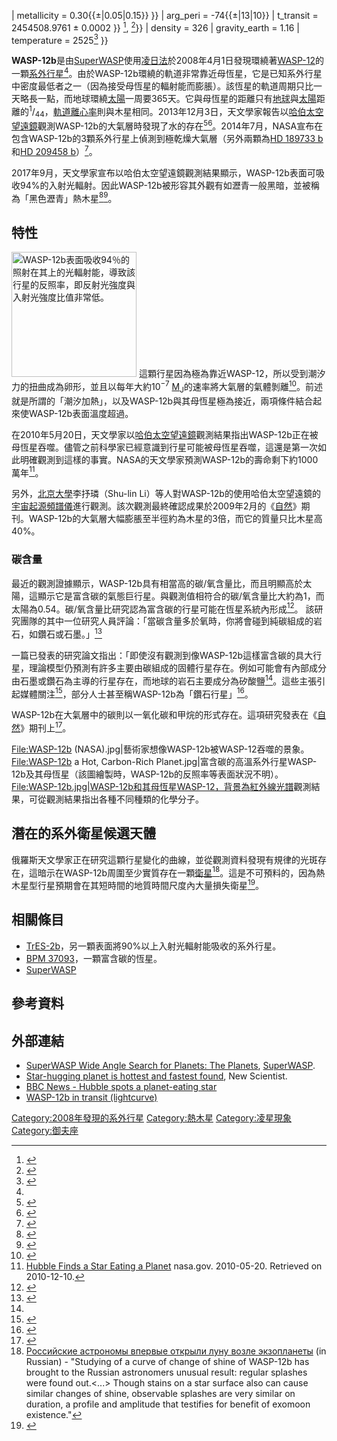 {{Planetbox begin
| name = WASP-12b
}}
{{Planetbox image
| image = Exoplanet Comparison WASP-12 b.png
| caption = WASP-12b (右邊)與木星的大小比較。
}}
{{Planetbox star
| star = [[WASP-12|WASP-12]]
| constell = [[御夫座|御夫座]]
| ra = {{RA|06|30|32.7943}}<ref name="Gaia2016"/>
| dec = {{DEC|+29|40|20.287}}<ref name="Gaia2016"/>
| app_mag = 11.69
| dist_ly = {{val|1300|p=approx. }}<ref name="Gaia2016"/> 
| dist_pc = {{val|390|p=approx. }}<ref name="Gaia2016"/>
| class = G0
| mass = 1.35 ± 0.14
| radius = 1.57 ± 0.07
| temperature = 6300{{±|200|100}}
| metallicity = 0.30{{±|0.05|0.15}}
}}
{{Planetbox orbit
| semimajor = 0.0229 ± 0.0008
| period = 1.091423 ± 3e-6
| eccentricity = 0.049 ± 0.015
| inclination = 83.1{{±|1.4|1.1}}
| arg_peri = -74{{±|13|10}}
| t_transit = 2454508.9761 ± 0.0002
}}
{{Planetbox character
| mass =  1.39 ± 0.04<ref name=wasp>{{cite web|url=http://wasp-planets.net/wasp-planets/|title=WASP Planets|work=SuperWASP|accessdate=2016-01-26|archive-date=2016-02-05|archive-url=https://web.archive.org/web/20160205102307/http://wasp-planets.net/wasp-planets/|dead-url=no}}</ref>
| radius = 1.900{{±|0.057|0.055}}<ref name=collins>{{Cite journal|bibcode=2015arXiv151200464C|title=Transit Timing Variation Measurements of WASP-12b and Qatar-1b: No Evidence for Additional Planets|volume=1512|pages=arXiv:1512.00464|author1=Collins|first1=Karen A|last2=Kielkopf|first2=John F|last3=Stassun|first3=Keivan G|year=2015|arxiv=1512.00464|class=astro-ph.EP}}</ref>, {{nowrap|1.736{{±|0.056}}<ref name="tuckerchan">{{Cite journal|arxiv=1103.3078|last1=Chan|first1=Tucker|title=The Transit Light Curve project. XIV. Confirmation of Anomalous Radii for the Exoplanets TrES-4b, HAT-P-3b, and WASP-12b|journal=The Astronomical Journal|volume=141|issue=6|pages=179|last2=Ingemyr|first2=Mikael|last3=Winn|first3=Joshua N|last4=Holman|first4=Matthew J|last5=Sanchis-Ojeda|first5=Roberto|last6=Esquerdo|first6=Gil|last7=Everett|first7=Mark|year=2011|doi=10.1088/0004-6256/141/6/179|bibcode=2011AJ....141..179C}}</ref>}}
| density = 326
| gravity_earth = 1.16
| temperature = 2525<ref name="oasis">{{cite journal
| url=http://www.iop.org/EJ/abstract/0004-637X/693/2/1920
| title=WASP-12b: THE HOTTEST TRANSITING EXTRASOLAR PLANET YET DISCOVERED
| journal=The [[天文物理期刊|Astrophysical Journal]]
| author=Hebb
| volume=693
| pages=1920–1928
| date=2009
| doi=10.1088/0004-637X/693/2/1920
| last2=Collier-Cameron
| first2=A.
| last3=Loeillet
| first3=B.
| last4=Pollacco
| first4=D.
| last5=Hébrard
| first5=G.
| last6=Street
| first6=R. A.
| last7=Bouchy
| first7=F.
| last8=Stempels
| first8=H. C.
| last9=Moutou
| first9=C.
| last10=Simpson
| first10=E.
| last11=Udry
| first11=S.
| last12=Joshi
| first12=Y. C.
| last13=West
| first13=R. G.
| last14=Skillen
| first14=I.
| last15=Wilson
| first15=D. M.
| last16=McDonald
| first16=I.
| last17=Gibson
| first17=N. P.
| last18=Aigrain
| first18=S.
| last19=Anderson
| first19=D. R.
| last20=Benn
| first20=C. R.
| last21=Christian
| first21=D. J.
| last22=Enoch
| first22=B.
| last23=Haswell
| first23=C. A.
| last24=Hellier
| first24=C.
| last25=Horne
| first25=K.
| last26=Irwin
| first26=J.
| last27=Lister
| first27=T. A.
| last28=Maxted
| first28=P.
| last29=Mayor
| first29=M.
| last30=Norton
| first30=A. J.
| bibcode=2009ApJ...693.1920H
| issue=2
| arxiv=0812.3240
| display-authors=8
| access-date=2010-07-08
| archive-date=2020-06-12
| archive-url=https://web.archive.org/web/20200612032544/https://iopscience.iop.org/abstract/0004-637X/693/2/1920
| dead-url=no
}}</ref>
}}
{{Planetbox discovery
| discovery_date = 2008年4月1日<ref name=wasp />
| discoverers = Cameron et al. ([[超廣角尋找行星|SuperWASP]])
| discovery_site = [[南非天文台|SAAO]]
| discovery_method = [[系外行星偵測法#凌日法|凌日法]]
| detection_methods = 徑向速度<br>軌道光變曲線
| discovery_status=已發表論文<ref name="oasis" />
}}
{{Planetbox reference
| star = WASP-12
| planet = b
}}
{{Planetbox end}}

'''WASP-12b'''是由[[超廣角尋找行星|SuperWASP]]使用[[凌_(天體)|凌日法]]於2008年4月1日發現環繞著[[WASP-12|WASP-12]]的一顆[[系外行星|系外行星]]<ref name=wasp />。由於WASP-12b環繞的軌道非常靠近母恆星，它是已知系外行星中密度最低者之一（因為接受母恆星的輻射能而膨脹）。該恆星的軌道周期只比一天略長一點，而地球環繞[[太陽|太陽]]一周要365天。它與母恆星的距離只有[[地球|地球]]與[[太陽|太陽]]距離的<sup>1</sup>/<sub>44</sub>，[[軌道離心率|軌道離心率]]則與木星相同。2013年12月3日，天文學家報告以[[哈伯太空望遠鏡|哈伯太空望遠鏡]]觀測WASP-12b的大氣層時發現了水的存在<ref name="NASA-20131203">{{cite web |author=Staff |title=Hubble Traces Subtle Signals of Water on Hazy Worlds |url=http://www.nasa.gov/content/goddard/hubble-traces-subtle-signals-of-water-on-hazy-worlds/ |publisher=[[NASA|NASA]] |date=3 December 2013 |accessdate=4 December 2013 |archive-date=2019-08-30 |archive-url=https://web.archive.org/web/20190830203146/https://www.nasa.gov/content/goddard/hubble-traces-subtle-signals-of-water-on-hazy-worlds/ |dead-url=no }}</ref><ref name="ApJ-20131203">{{cite journal |last1=Mandell |first1=Avi M. |last2=Haynes |first2=Korey |last3=Sinukoff |first3=Evan |last4=Madhusudhan |first4=Nikku |last5=Burrows |first5=Adam |last6=Deming |first6=Drake |title=Exoplanet Transit Spectroscopy Using WFC3: WASP-12 b, WASP-17 b, and WASP-19 b |url=http://iopscience.iop.org/0004-637X/779/2/128/article |date=3 December 2013 |journal=[[天文物理期刊|Astrophysical Journal]] |volume=779 |issue=2 |page=128 |doi=10.1088/0004-637X/779/2/128 |accessdate=4 December 2013 |arxiv = 1310.2949 |bibcode = 2013ApJ...779..128M }}</ref>。2014年7月，NASA宣布在包含WASP-12b的3顆系外行星上偵測到極乾燥大氣層（另外兩顆為[[HD_189733_b|HD 189733 b]]和[[HD_209458_b|HD 209458 b]]）<ref name="NASA-20140724">{{cite web |last=Harrington |first=J.D. |last2=Villard |first2=Ray |title=RELEASE 14-197 - Hubble Finds Three Surprisingly Dry Exoplanets |url=http://www.nasa.gov/press/2014/july/hubble-finds-three-surprisingly-dry-exoplanets/ |date=July 24, 2014 |work=[[NASA|NASA]] |accessdate=July 25, 2014 |archive-date=2017-06-10 |archive-url=https://web.archive.org/web/20170610055419/https://www.nasa.gov/press/2014/july/hubble-finds-three-surprisingly-dry-exoplanets/ |dead-url=no }}</ref>。

2017年9月，天文學家宣布以哈伯太空望遠鏡觀測結果顯示，WASP-12b表面可吸收94%的入射光輻射。因此WASP-12b被形容其外觀有如瀝青一般黑暗，並被稱為「黑色瀝青」熱木星<ref name="DM-20170914">{{cite news |last=Lazzaro |first=Sage |title=Hubble spots a 'pitch black' hot Jupiter planet that Eats light instead of reflecting it |url=http://www.dailymail.co.uk/sciencetech/article-4885982/Hubble-spots-pitch-black-planet-hot-eats-light.html |date=14 September 2017 |work=[[每日郵報|Daily Mail]] |accessdate=14 September 2017 |archive-date=2020-11-12 |archive-url=https://web.archive.org/web/20201112024244/https://www.dailymail.co.uk/sciencetech/article-4885982/Hubble-spots-pitch-black-planet-hot-eats-light.html }}</ref><ref>{{cite news |last=Wall |first=Mike |date=18 September 2017 |title=The hellish world WASP-12b is darker than fresh asphalt in visible light, but glows red-hot in infrared |url=https://www.scientificamerican.com/article/astronomers-discover-pitch-black-exoplanet/ |work=[[科学美国人|Scientific American]] |access-date=19 September 2017 |archive-date=2021-02-28 |archive-url=https://web.archive.org/web/20210228041507/https://www.scientificamerican.com/article/astronomers-discover-pitch-black-exoplanet/ }}</ref>。

== 特性==
[[File:The Pitch-Black Exoplanet WASP-12b.jpg|thumb|left|200px|
WASP-12b表面吸收94％的照射在其上的光輻射能，導致該行星的[[反照率|反照率]]，即反射光強度與入射光強度比值非常低<ref>{{cite web|title=Hubble observes pitch black planet|url=https://www.spacetelescope.org/news/heic1714/|website=www.spacetelescope.org|accessdate=15 September 2017|archive-date=2020-12-03|archive-url=https://web.archive.org/web/20201203041526/https://spacetelescope.org/news/heic1714/}}</ref>。]]
這顆行星因為極為靠近WASP-12，所以受到潮汐力的扭曲成為卵形，並且以每年大約10<sup>−7</sup> [[木星質量|M<sub>J</sub>]]的速率將大氣層的氣體剝離<ref>{{Cite journal |first=Shu-lin |last=Li |first2=N. |last2=Miller |first3=Douglas N. C. |last3=Lin |lastauthoramp=yes |first4=Jonathan J. |last4=Fortney |date=2010 |title=WASP-12b as a prolate, inflated and disrupting planet from tidal dissipation |journal=[[自然_(期刊)|Nature]] |volume=463 |issue=7284 |pages=1054–1056 |doi=10.1038/nature08715 |pmid=20182506 |postscript=<!--None--> |bibcode = 2010Natur.463.1054L |arxiv = 1002.4608 }}</ref>。前述就是所謂的「潮汐加熱」，以及WASP-12b與其母恆星極為接近，兩項條件結合起來使WASP-12b表面溫度超過{{convert|2500|K|°C|-2}}。

在2010年5月20日，天文學家以[[哈伯太空望遠鏡|哈伯太空望遠鏡]]觀測結果指出WASP-12b正在被母恆星吞噬。儘管之前科學家已經意識到行星可能被母恆星吞噬，這還是第一次如此明確觀測到這樣的事實。NASA的天文學家預測WASP-12b的壽命剩下約1000萬年<ref name="Hubble observation">[http://www.nasa.gov/mission_pages/hubble/science/planet-eater.html Hubble Finds a Star Eating a Planet] {{Wayback|url=http://www.nasa.gov/mission_pages/hubble/science/planet-eater.html |date=20211111124425 }} nasa.gov. 2010-05-20. Retrieved on 2010-12-10.</ref>。

另外，[[北京大學|北京大學]]李抒璘（Shu-lin Li）等人對WASP-12b的使用哈伯太空望遠鏡的[[宇宙起源頻譜儀|宇宙起源頻譜儀]]進行觀測。該次觀測最終確認成果於2009年2月的《[[自然_(期刊)|自然]]》期刊。WASP-12b的大氣層大幅膨脹至半徑約為木星的3倍，而它的質量只比木星高40%。

=== 碳含量 ===
最近的觀測證據顯示，WASP-12b具有相當高的碳/氧含量比，而且明顯高於太陽，這顯示它是富含碳的氣態巨行星。與觀測值相符合的碳/氧含量比大約為1，而太陽為0.54。碳/氧含量比研究認為富含碳的行星可能在恆星系統內形成<ref name="C-O-ratio">{{Cite journal | last1 = Madhusudhan | first1 = N. | last2 = Harrington | first2 = J. | last3 = Stevenson | first3 = K. B. | last4 = Nymeyer | first4 = S. | last5 = Campo | first5 = C. J. | last6 = Wheatley | first6 = P. J. | last7 = Deming | first7 = D. | last8 = Blecic | first8 = J. | last9 = Hardy | first9 = R. A. | doi = 10.1038/nature09602 | last10 = Lust | first10 = N. B. | last11 = Anderson | first11 = D. R. | last12 = Collier-Cameron | first12 = A. | last13 = Britt | first13 = C. B. T. | last14 = Bowman | first14 = W. C. | last15 = Hebb | first15 = L. | last16 = Hellier | first16 = C. | last17 = Maxted | first17 = P. F. L. | last18 = Pollacco | first18 = D. | last19 = West | first19 = R. G. | title = A high C/O ratio and weak thermal inversion in the atmosphere of exoplanet WASP-12b | journal = Nature | volume = 469 | issue = 7328 | pages = 64–67 | year = 2010 | pmid =  21150901| pmc = |bibcode = 2011Natur.469...64M |arxiv = 1012.1603 }}</ref>。
該研究團隊的其中一位研究人員評論：「當碳含量多於氧時，你將會碰到純碳組成的岩石，如鑽石或石墨。」<ref>{{cite web | url = https://www.usnews.com/science/articles/2010/12/10/carbon-rich-planet-a-girls-best-friend.html | title = Carbon-Rich Planet: A Girl's Best Friend? | date = 10 December 2010 | publisher = [[美国新闻与世界报道|U.S. News & World Report]] | access-date = 2018-02-22 | archive-date = 2010-12-15 | archive-url = https://web.archive.org/web/20101215182604/http://www.usnews.com/science/articles/2010/12/10/carbon-rich-planet-a-girls-best-friend.html }}</ref>

一篇已發表的研究論文指出：「即使沒有觀測到像WASP-12b這樣富含碳的具大行星，理論模型仍預測有許多主要由碳組成的固體行星存在。例如可能會有內部成分由石墨或鑽石為主導的行星存在，而地球的岩石主要成分為矽酸鹽<ref name="C-O-ratio"/>。這些主張引起媒體關注<ref>{{cite web | url = https://www.thestar.com/article/905303--carbon-rich-planet-could-house-diamonds | title = Carbon-rich planet could house diamonds | author = Lorianna De Giorgio | date = 10 December 2010 | publisher = [[多倫多星報|Toronto Star]] | access-date = 2018-02-22 | archive-date = 2012-10-23 | archive-url = https://web.archive.org/web/20121023020822/http://www.thestar.com/article/905303--carbon-rich-planet-could-house-diamonds }}</ref>，部分人士甚至稱WASP-12b為「鑽石行星」<ref>{{cite news | title = Diamond planet found by Keele University astronomers | url = http://news.bbc.co.uk/local/stoke/hi/people_and_places/nature/newsid_9272000/9272801.stm | date = 9 December 2010 | publisher = [[英國廣播公司新聞網|BBC News Online]] | accessdate = 2018-02-22 | archive-date = 2017-08-05 | archive-url = https://web.archive.org/web/20170805104459/http://news.bbc.co.uk/local/stoke/hi/people_and_places/nature/newsid_9272000/9272801.stm | dead-url = no }}</ref>。

WASP-12b在大氣層中的碳則以一氧化碳和甲烷的形式存在。這項研究發表在《[[自然_(期刊)|自然]]》期刊上<ref>{{Cite news|title=Exoplanet Strikes Carbon Pay Dirt|url=http://www.scientificamerican.com/podcast/episode.cfm?id=exoplanet-strikes-carbon-paydirt-10-12-09|newspaper=[[科学美国人|Scientific American]]|date=December 9, 2010|first=Christopher|last=Intagliata|accessdate=2018-02-22|archive-date=2013-05-08|archive-url=https://web.archive.org/web/20130508020705/http://www.scientificamerican.com/podcast/episode.cfm?id=exoplanet-strikes-carbon-paydirt-10-12-09}}</ref>。
<gallery>
File:WASP-12b (NASA).jpg|藝術家想像WASP-12b被WASP-12吞噬的景象。
File:WASP-12b a Hot, Carbon-Rich Planet.jpg|富含碳的高溫系外行星WASP-12b及其母恆星（該圖繪製時，WASP-12b的反照率等表面狀況不明）。
File:WASP-12b.jpg|WASP-12b和其母恆星WASP-12，背景為[[红外光谱学|紅外線光譜]]觀測結果，可從觀測結果指出各種不同種類的化學分子。
</gallery>

== 潛在的系外衛星候選天體 ==
俄羅斯天文學家正在研究這顆行星變化的曲線，並從觀測資料發現有規律的光斑存在，這暗示在WASP-12b周圍至少實質存在一顆[[系外衛星|衛星]]<ref>[http://www.ria.ru/science/20120206/558647431.html Российские астрономы впервые открыли луну возле экзопланеты] {{Wayback|url=http://www.ria.ru/science/20120206/558647431.html |date=20120310222322 }} (in Russian) - "Studying of a curve of change of shine of WASP-12b has brought to the Russian astronomers unusual result: regular splashes were found out.<...> Though stains on a star surface also can cause similar changes of shine, observable splashes are very similar on duration, a profile and amplitude that testifies for benefit of exomoon existence."</ref>。這是不可預料的，因為熱木星型行星預期會在其短時間的地質時間尺度內大量損失衛星<ref>{{cite journal | bibcode = 2002ApJ...575.1087B | title=Stability of Satellites around Close-in Extrasolar Giant Planets | journal=The Astrophysical Journal | volume=575 | page=1087 | year=2002 | authors=Barnes, Jason W.; O'Brien, D. P. | doi=10.1086/341477|arxiv = astro-ph/0205035 }}</ref>。

== 相關條目 ==
* [[TrES-2b|TrES-2b]]，另一顆表面將90%以上入射光輻射能吸收的系外行星。
* [[BPM_37093|BPM 37093]]，一顆富含碳的恆星。
* [[超廣角尋找行星|SuperWASP]]

== 參考資料 ==
{{reflist|refs=

<ref name="Gaia2016">{{cite journal | title=Gaia Data Release 1. Summary of the astrometric, photometric, and survey properties | url=https://www.aanda.org/articles/aa/full_html/2016/11/aa29512-16/aa29512-16.html | journal=Astronomy and Astrophysics | volume=595 | at=A2 | year=2016 | last1=Brown | first1=A. G. A | last2=Vallenari | first2=A | last3=Prusti | first3=T | last4=De Bruijne | first4=J. H.J | last5=Mignard | first5=F | last6=Drimmel | first6=R | last7=Babusiaux | first7=C | last8=Bailer-Jones | first8=C. A.L | last9=Bastian | first9=U | last10=Biermann | first10=M | last11=Evans | first11=D. W | last12=Eyer | first12=L | last13=Jansen | first13=F | last14=Jordi | first14=C | last15=Katz | first15=D | last16=Klioner | first16=S. A | last17=Lammers | first17=U | last18=Lindegren | first18=L | last19=Luri | first19=X | last20=o'Mullane | first20=W | last21=Panem | first21=C | last22=Pourbaix | first22=D | last23=Randich | first23=S | last24=Sartoretti | first24=P | last25=Siddiqui | first25=H. I | last26=Soubiran | first26=C | last27=Valette | first27=V | last28=Van Leeuwen | first28=F | last29=Walton | first29=N. A | last30=Aerts | first30=C | display-authors=1 | arxiv=1609.04172 | bibcode=2016A&A...595A...2G | doi=10.1051/0004-6361/201629512 | access-date=2018-02-22 | archive-date=2018-01-28 | archive-url=https://web.archive.org/web/20180128124757/https://www.aanda.org/articles/aa/full_html/2016/11/aa29512-16/aa29512-16.html | dead-url=no }}[http://webviz.u-strasbg.fr/viz-bin/VizieR-5?-out.add=.&-source=I/337/tgas&recno=986689 Gaia Data Release 1 catalog entry]</ref>

}}

== 外部連結 ==
{{commonscat-inline|WASP-12 b|WASP-12b}}
* [http://wasp-planets.net/wasp-planets/ SuperWASP Wide Angle Search for Planets: The Planets]{{Wayback|url=http://wasp-planets.net/wasp-planets/ |date=20160205102307 }}, [[超廣角尋找行星|SuperWASP]].
* [https://www.newscientist.com/article/dn14943-starhugging-planet-is-hottest-and-fastest-found.html?DCMP=ILC-hmts&nsref=news2_head_dn14943 Star-hugging planet is hottest and fastest found], New Scientist.
* [http://news.bbc.co.uk/1/hi/science_and_environment/10136415.stm BBC News - Hubble spots a planet-eating star]
* [http://www.perseus.gr/Astro-Photometry-WASP-12-20110114.htm WASP-12b in transit (lightcurve)] {{Wayback|url=http://www.perseus.gr/Astro-Photometry-WASP-12-20110114.htm |date=20210227084152 }}
{{Sky|06|30|33|+|29|40|20|871}}

[[Category:2008年發現的系外行星|Category:2008年發現的系外行星]]
[[Category:熱木星|Category:熱木星]]
[[Category:凌星現象|Category:凌星現象]]
[[Category:御夫座|Category:御夫座]]